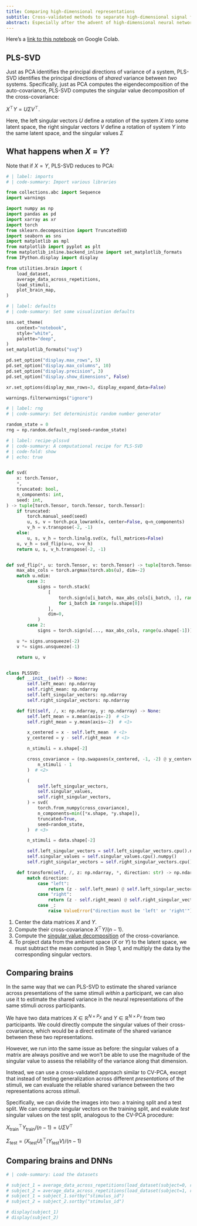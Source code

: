 ```yaml
---
title: Comparing high-dimensional representations
subtitle: Cross-validated methods to separate high-dimensional signal from noise
abstract: Especially after the advent of high-dimensional neural network models of the brain, there has been an explosion of methods to compare high-dimensional representations, including various forms of linear regression, canonical correlation analysis (CCA), centered kernel alignment (CKA), and non-linear methods too! In this part of the tutorial, we'll describe PLS-SVD -- a method closely related to PCA -- that allows us to measure the similarity between two high-dimensional systems in a manner that is relatively interpretable and extensible for various purposes.
---
```


::: {.content-visible when-format="html"}
::: {.callout-tip title="Run this notebook interactively!"}

Here's a [link to this notebook](https://colab.research.google.com/github/BonnerLab/ccn-tutorial/blob/main/notebooks/comparing_representations.ipynb) on Google Colab.
:::
:::

## PLS-SVD

Just as PCA identifies the principal directions of variance of a system, PLS-SVD identifies the principal directions of *shared* variance between *two* systems. Specifically, just as PCA computes the eigendecomposition of the auto-covariance, PLS-SVD computes the singular value decomposition of the cross-covariance:

$X^\top Y = U \Sigma V^\top$.

Here, the left singular vectors $U$ define a rotation of the system $X$ into some latent space, the right singular vectors $V$ define a rotation of system $Y$ into the same latent space, and the singular values $\Sigma$

::: {.callout-note}
# What happens when $X$ = $Y$?

Note that if $X = Y$, PLS-SVD reduces to PCA:
:::


```python
# | label: imports
# | code-summary: Import various libraries

from collections.abc import Sequence
import warnings

import numpy as np
import pandas as pd
import xarray as xr
import torch
from sklearn.decomposition import TruncatedSVD
import seaborn as sns
import matplotlib as mpl
from matplotlib import pyplot as plt
from matplotlib_inline.backend_inline import set_matplotlib_formats
from IPython.display import display

from utilities.brain import (
    load_dataset,
    average_data_across_repetitions,
    load_stimuli,
    plot_brain_map,
)

```

```python
# | label: defaults
# | code-summary: Set some visualization defaults

sns.set_theme(
    context="notebook",
    style="white",
    palette="deep",
)
set_matplotlib_formats("svg")

pd.set_option("display.max_rows", 5)
pd.set_option("display.max_columns", 10)
pd.set_option("display.precision", 3)
pd.set_option("display.show_dimensions", False)

xr.set_options(display_max_rows=3, display_expand_data=False)

warnings.filterwarnings("ignore")
```

```python
# | label: rng
# | code-summary: Set deterministic random number generator

random_state = 0
rng = np.random.default_rng(seed=random_state)
```

```python
# | label: recipe-plssvd
# | code-summary: A computational recipe for PLS-SVD
# | code-fold: show
# | echo: true


def svd(
    x: torch.Tensor,
    *,
    truncated: bool,
    n_components: int,
    seed: int,
) -> tuple[torch.Tensor, torch.Tensor, torch.Tensor]:
    if truncated:
        torch.manual_seed(seed)
        u, s, v = torch.pca_lowrank(x, center=False, q=n_components)
        v_h = v.transpose(-2, -1)
    else:
        u, s, v_h = torch.linalg.svd(x, full_matrices=False)
    u, v_h = svd_flip(u=u, v=v_h)
    return u, s, v_h.transpose(-2, -1)


def svd_flip(*, u: torch.Tensor, v: torch.Tensor) -> tuple[torch.Tensor, torch.Tensor]:
    max_abs_cols = torch.argmax(torch.abs(u), dim=-2)
    match u.ndim:
        case 3:
            signs = torch.stack(
                [
                    torch.sign(u[i_batch, max_abs_cols[i_batch, :], range(u.shape[-1])])
                    for i_batch in range(u.shape[0])
                ],
                dim=0,
            )
        case 2:
            signs = torch.sign(u[..., max_abs_cols, range(u.shape[-1])])

    u *= signs.unsqueeze(-2)
    v *= signs.unsqueeze(-1)

    return u, v


class PLSSVD:
    def __init__(self) -> None:
        self.left_mean: np.ndarray
        self.right_mean: np.ndarray
        self.left_singular_vectors: np.ndarray
        self.right_singular_vectors: np.ndarray

    def fit(self, /, x: np.ndarray, y: np.ndarray) -> None:
        self.left_mean = x.mean(axis=-2)  # <1>
        self.right_mean = y.mean(axis=-2)  # <1>

        x_centered = x - self.left_mean  # <1>
        y_centered = y - self.right_mean  # <1>

        n_stimuli = x.shape[-2]

        cross_covariance = (np.swapaxes(x_centered, -1, -2) @ y_centered) / (
            n_stimuli - 1
        )  # <2>

        (
            self.left_singular_vectors,
            self.singular_values,
            self.right_singular_vectors,
        ) = svd(
            torch.from_numpy(cross_covariance),
            n_components=min([*x.shape, *y.shape]),
            truncated=True,
            seed=random_state,
        )  # <3>

        n_stimuli = data.shape[-2]

        self.left_singular_vectors = self.left_singular_vectors.cpu().numpy()
        self.singular_values = self.singular_values.cpu().numpy()
        self.right_singular_vectors = self.right_singular_vectors.cpu().numpy()

    def transform(self, /, z: np.ndarray, *, direction: str) -> np.ndarray:
        match direction:
            case "left":
                return (z - self.left_mean) @ self.left_singular_vectors  # <4>
            case "right":
                return (z - self.right_mean) @ self.right_singular_vectors  # <4>
            case _:
                raise ValueError("direction must be 'left' or 'right'")


```

1. Center the data matrices $X$ and $Y$.
2. Compute their cross-covariance $X^\top Y / (n - 1)$.
3. Compute the [singular value decomposition](reference.qmd#singular-value-decomposition) of the cross-covariance.
4. To project data from the ambient space ($X$ or $Y$) to the latent space, we must subtract the mean computed in Step 1, and multiply the data by the corresponding singular vectors.

## Comparing brains

In the same way that we can PLS-SVD to estimate the shared variance across presentations of the same stimuli *within* a participant, we can also use it to estimate the shared variance in the neural representations of the same stimuli *across* participants.

We have two data matrices $X \in \mathbb{R}^{N \times P_X}$ and $Y \in \mathbb{R}^{N \times P_Y}$ from two participants. We could directly compute the singular values of their cross-covariance, which would be a direct estimate of the shared variance between these two representations.

However, we run into the same issue as before: the singular values of a matrix are always positive and we won't be able to use the magnitude of the singular value to assess the reliability of the variance along that dimension.

Instead, we can use a cross-validated approach similar to CV-PCA, except that instead of testing generalization across different *presentations* of the stimuli, we can evaluate the reliable shared variance between the two representations across *stimuli*.

Specifically, we can divide the images into two: a training split and a test split. We can compute singular vectors on the training split, and evalute *test* singular values on the test split, analogous to the CV-PCA procedure:

$X_\text{train}^\top Y_\text{train} / (n - 1) = U \Sigma V^\top$

$\Sigma_\text{test} = \left( X_\text{test} U \right) ^\top \left( Y_\text{test} V \right) / (n - 1)$


## Comparing brains and DNNs

```python
# | code-summary: Load the datasets

# subject_1 = average_data_across_repetitions(load_dataset(subject=0, roi="general"))
# subject_2 = average_data_across_repetitions(load_dataset(subject=1, roi="general"))
# subject_1 = subject_1.sortby("stimulus_id")
# subject_2 = subject_2.sortby("stimulus_id")

# display(subject_1)
# display(subject_2)
```

